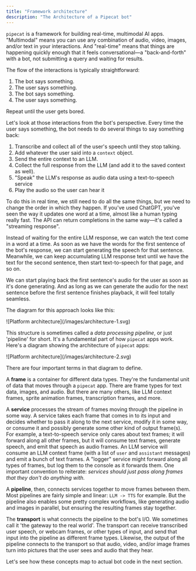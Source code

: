 ```yaml
---
title: "Framework architecture"
description: "The Architecture of a Pipecat bot"
---
```


`pipecat` is a framework for building real-time, multimodal AI apps. "Multimodal" means you can use any combination of audio, video, images, and/or text in your interactions. And "real-time" means that things are happening quickly enough that it feels conversational—a "back-and-forth" with a bot, not submitting a query and waiting for results.

The flow of the interactions is typically straightforward:

1. The bot says something.
2. The user says something.
3. The bot says something.
4. The user says something.

Repeat until the user gets bored.

Let's look at those interactions from the bot's perspective. Every time the user says something, the bot needs to do several things to say something back:

1. Transcribe and collect all of the user's speech until they stop talking.
2. Add whatever the user said into a `context` object.
3. Send the entire context to an LLM.
4. Collect the full response from the LLM (and add it to the saved context as well).
5. "Speak" the LLM's response as audio data using a text-to-speech service
6. Play the audio so the user can hear it

To do this in real time, we still need to do all the same things, but we need to change the order in which they happen. If you've used ChatGPT, you've seen the way it updates one word at a time, almost like a human typing really fast. The API can return completions in the same way—it's called a "streaming response".

Instead of waiting for the entire LLM response, we can watch the text come in a word at a time. As soon as we have the words for the first sentence of the bot's response, we can start generating the speech for that sentence. Meanwhile, we can keep accumulating LLM response text until we have the text for the second sentence, then start text-to-speech for that page, and so on.

We can start playing back the first sentence's audio for the user as soon as it's done generating. And as long as we can generate the audio for the next sentence before the first sentence finishes playback, it will feel totally seamless.

The diagram for this approach looks like this:

<Frame>![Platform architecture](/images/architecture-1.svg)</Frame>

This structure is sometimes called a _data processing pipeline_, or just 'pipeline' for short. It's a fundamental part of how `pipecat` apps work. Here's a diagram showing the architecture of `pipecat` apps:

<Frame>![Platform architecture](/images/architecture-2.svg)</Frame>

There are four important terms in that diagram to define.

A **frame** is a container for different data types. They're the fundamental unit of data that moves through a `pipecat` app. There are frame types for text data, images, and audio. But there are many others, like LLM context frames, sprite animation frames, transcription frames, and more.

A **service** processes the stream of frames moving through the pipeline in some way. A service takes each frame that comes in to its input and decides whether to pass it along to the next service, modify it in some way, or consume it and possibly generate some other kind of output frame(s). For example, a text-to-speech service only cares about text frames; it will forward along all other frames, but it will consume text frames, generate speech, and emit that speech as audio frames. An LLM service will consume an LLM context frame (with a list of `user` and `assistant` messages) and emit a bunch of text frames. A "logger" service might forward along all types of frames, but log them to the console as it forwards them. One important convention to reiterate: _services should just pass along frames that they don't do anything with._

A **pipeline**, then, connects services together to move frames between them. Most pipelines are fairly simple and linear: `LLM -> TTS` for example. But the pipeline also enables some pretty complex workflows, like generating audio and images in parallel, but ensuring the resulting frames stay together.

The **transport** is what connects the pipeline to the bot's I/O. We sometimes call it 'the gateway to the real world'. The transport can receive transcribed user speech, or webcam frames, or other types of input, and send that input into the pipeline as different frame types. Likewise, the output of the pipeline connects to the transport so that audio, video, and/or image frames turn into pictures that the user sees and audio that they hear.

Let's see how these concepts map to actual bot code in the next section.
